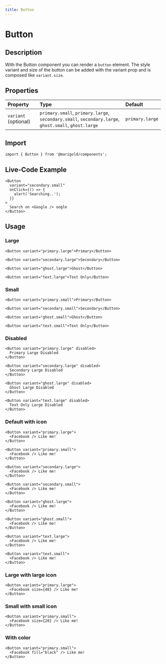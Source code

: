```yaml
---
title: Button
---
```


# Button

## Description

With the Button component you can render a `button` element.
The style variant and size of the button can be added with the variant prop and is composed like `variant.size`.

## Properties

| Property             | Type                                                                                                 | Default         |
| :------------------- | :--------------------------------------------------------------------------------------------------- | :-------------- |
| `variant` (optional) | `primary.small`, `primary.large`, `secondary.small`, `secondary.large`, `ghost.small`, `ghost.large` | `primary.large` |

## Import

```tsx code
import { Button } from '@marigold/components';
```

## Live-Code Example

```tsx live
<Button
  variant="secondary.small"
  onClick={() => {
    alert('Searching..');
  }}
>
  Search on <Google /> oogle
</Button>
```

## Usage

### Large

```tsx
<Button variant="primary.large">Primary</Button>
```

```tsx
<Button variant="secondary.large">Secondary</Button>
```

```tsx
<Button variant="ghost.large">Ghost</Button>
```

```tsx
<Button variant="text.large">Text Only</Button>
```

### Small

```tsx
<Button variant="primary.small">Primary</Button>
```

```tsx
<Button variant="secondary.small">Secondary</Button>
```

```tsx
<Button variant="ghost.small">Ghost</Button>
```

```tsx
<Button variant="text.small">Text Only</Button>
```

### Disabled

```tsx
<Button variant="primary.large" disabled>
  Primary Large Disabled
</Button>
```

```tsx
<Button variant="secondary.large" disabled>
  Secondary Large Disabled
</Button>
```

```tsx
<Button variant="ghost.large" disabled>
  Ghost Large Disabled
</Button>
```

```tsx
<Button variant="text.large" disabled>
  Text Only Large Disabled
</Button>
```

### Default with icon

```tsx
<Button variant="primary.large">
  <Facebook /> Like me!
</Button>
```

```tsx
<Button variant="primary.small">
  <Facebook /> Like me!
</Button>
```

```tsx
<Button variant="secondary.large">
  <Facebook /> Like me!
</Button>
```

```tsx
<Button variant="secondary.small">
  <Facebook /> Like me!
</Button>
```

```tsx
<Button variant="ghost.large">
  <Facebook /> Like me!
</Button>
```

```tsx
<Button variant="ghost.small">
  <Facebook /> Like me!
</Button>
```

```tsx
<Button variant="text.large">
  <Facebook /> Like me!
</Button>
```

```tsx
<Button variant="text.small">
  <Facebook /> Like me!
</Button>
```

### Large with large icon

```tsx
<Button variant="primary.large">
  <Facebook size={48} /> Like me!
</Button>
```

### Small with small icon

```tsx
<Button variant="primary.small">
  <Facebook size={20} /> Like me!
</Button>
```

### With color

```tsx
<Button variant="primary.small">
  <Facebook fill="black" /> Like me!
</Button>
```
